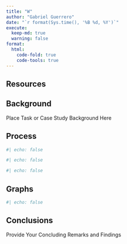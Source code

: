 ```yaml
---
title: "W"
author: "Gabriel Guerrero"
date: "`r format(Sys.time(), '%B %d, %Y')`"
execute:
  keep-md: true
  warning: false
format:
  html:
    code-fold: true
    code-tools: true
---
```


## Resources


## Background

Place Task or Case Study Background Here

## Process

```r
#| echo: false


```

```r
#| echo: false
```

```r
#| echo: false

```

## Graphs

```r
#| echo: false
```

## Conclusions

Provide Your Concluding Remarks and Findings
